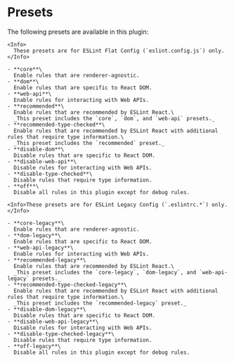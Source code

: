 
# Presets

The following presets are available in this plugin:

<ESLintConfig>

  <Config>

    <Info>
      These presets are for ESLint Flat Config (`eslint.config.js`) only.
    </Info>

    - **core**\
      Enable rules that are renderer-agnostic.
    - **dom**\
      Enable rules that are specific to React DOM.
    - **web-api**\
      Enable rules for interacting with Web APIs.
    - **recommended**\
      Enable rules that are recommended by ESLint React.\
      _This preset includes the `core`, `dom`, and `web-api` presets._
    - **recommended-type-checked**\
      Enable rules that are recommended by ESLint React with additional rules that require type information.\
      _This preset includes the `recommended` preset._
    - **disable-dom**\
      Disable rules that are specific to React DOM.
    - **disable-web-api**\
      Disable rules for interacting with Web APIs.
    - **disable-type-checked**\
      Disable rules that require type information.
    - **off**\
      Disable all rules in this plugin except for debug rules.

  </Config>

  <Config>

    <Info>These presets are for ESLint Legacy Config (`.eslintrc.*`) only.</Info>

    - **core-legacy**\
      Enable rules that are renderer-agnostic.
    - **dom-legacy**\
      Enable rules that are specific to React DOM.
    - **web-api-legacy**\
      Enable rules for interacting with Web APIs.
    - **recommended-legacy**\
      Enable rules that are recommended by ESLint React.\
      _This preset includes the `core-legacy`, `dom-legacy`, and `web-api-legacy` presets._
    - **recommended-type-checked-legacy**\
      Enable rules that are recommended by ESLint React with additional rules that require type information.\
      _This preset includes the `recommended-legacy` preset._
    - **disable-dom-legacy**\
      Disable rules that are specific to React DOM.
    - **disable-web-api-legacy**\
      Disable rules for interacting with Web APIs.
    - **disable-type-checked-legacy**\
      Disable rules that require type information.
    - **off-legacy**\
      Disable all rules in this plugin except for debug rules.

  </Config>

</ESLintConfig>

